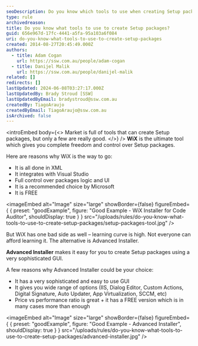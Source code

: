 ```yaml
---
seoDescription: Do you know which tools to use when creating Setup packages? Wix and Advanced Installer are two popular options.
type: rule
archivedreason:
title: Do you know what tools to use to create Setup packages?
guid: 656e967d-17fc-4441-a5fa-95a103a6f084
uri: do-you-know-what-tools-to-use-to-create-setup-packages
created: 2014-08-27T20:45:49.000Z
authors:
  - title: Adam Cogan
    url: https://ssw.com.au/people/adam-cogan
  - title: Danijel Malik
    url: https://ssw.com.au/people/danijel-malik
related: []
redirects: []
lastUpdated: 2024-06-08T03:27:17.000Z
lastUpdatedBy: Brady Stroud [SSW]
lastUpdatedByEmail: bradystroud@ssw.com.au
createdBy: TiagoAraujo
createdByEmail: TiagoAraujo@ssw.com.au
isArchived: false
---
```


<introEmbed
  body={<>
Market is full of tools that can create Setup packages, but only a few are really good.
  </>}
/>
**WiX** is the ultimate tool which gives you complete freedom and control over Setup packages.

Here are reasons why WiX is the way to go:

- It is all done in XML
- It integrates with Visual Studio
- Full control over packages logic and UI
- It is a recommended choice by Microsoft
- It is FREE

<imageEmbed
  alt="Image"
  size="large"
  showBorder={false}
  figureEmbed={ {
    preset: "goodExample",
    figure: "Good Example - WiX Installer for Code Auditor",
    shouldDisplay: true
  } }
  src="/uploads/rules/do-you-know-what-tools-to-use-to-create-setup-packages/setup-packages-tool.jpg"
/>

But WiX has one bad side as well – learning curve is high. Not everyone can afford learning it. The alternative is Advanced Installer.

**Advanced Installer** makes it easy for you to create Setup packages using a very sophisticated GUI.

A few reasons why Advanced Installer could be your choice:

- It has a very sophisticated and easy to use GUI
- It gives you wide range of options (IIS, Dialog Editor, Custom Actions, Digital Signature, Auto Updater, App Virtualization, SCCM, etc)
- Price vs performance ratio is great + it has a FREE version which is in many cases more than enough

<imageEmbed
  alt="Image"
  size="large"
  showBorder={false}
  figureEmbed={ {
    preset: "goodExample",
    figure: "Good Example - Advanced Installer",
    shouldDisplay: true
  } }
  src="/uploads/rules/do-you-know-what-tools-to-use-to-create-setup-packages/advanced-installer.jpg"
/>
